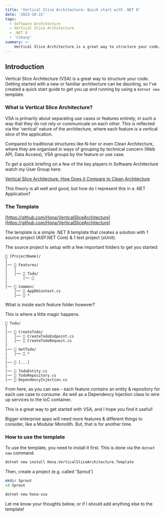 ```yaml
---
title: 'Vertical Slice Architecture: Quick start with .NET 8'
date: '2023-10-22'
tags:
  - Software Architecture
  - Vertical Slice Architecture
  - .NET 8
  - 'Csharp'
summary: >-
    Vertical Slice Architecture is a great way to structure your code. Getting started with a new or familiar architecture can be daunting, so I've created a quick start guide to get you up and running with a dotnet new template.
---
```


## Introduction

Vertical Slice Architecture (VSA) is a great way to structure your code. Getting started with a new or familiar architecture can be daunting, so I've created a quick start guide to get you up and running by using a `dotnet new` template.

### What is Vertical Slice Architecture?

VSA is primarily about separating use cases or features entirely, in such a way that they do not rely or communicate on each other. This is reflected via the 'vertical' nature of the architecture, where each feature is a vertical slice of the application.

Compared to traditional structures like N-tier or even Clean Architecture, where they are organised in ways of grouping by technical concern (Web API, Data Access), VSA groups by the feature or use case.

To get a quick briefing on a few of the key players in Software Architecture watch my User Group here:

[Vertical Slice Architecture: How Does it Compare to Clean Architecture](https://www.youtube.com/watch?v=dMgj1MdwrRE)

This theory is all well and good, but how do I represent this in a .NET Application?

### The Template

[https://github.com/Hona/VerticalSliceArchitecture](https://github.com/Hona/VerticalSliceArchitecture)

The template is a simple .NET 8 template that creates a solution with 1 source project (ASP.NET Core) & 1 test project (xUnit).

The source project is setup with a few important folders to get you started:

```tree
📁 [ProjectName]/
│
│── 📁 Features/ 
│   │
│   │── 📁 Todo/
│       │── 🤔
|
│── 📁 Common/ 
    │── 📄 AppDbContext.cs
    │── 📄 *
```

What is inside each feature folder however?

This is where a little magic happens.

```tree
📁 Todo/
│
│── 📁 CreateTodo/
│   │── 📄 CreateTodoEndpoint.cs
│   │── 📄 CreateTodoRequest.cs
|
|── 📁 GetTodo/
|   │── 📄 *
|
|── 📁 [...]
|
|── 📄 TodoEntity.cs
|── 📄 TodoRepository.cs
|── 📄 DependencyInjection.cs
```

From here, as you can see - each feature contains an entity & repository for each use case to consume. As well as a Dependency Injection class to wire up services to the IoC container.

This is a great way to get started with VSA, and I hope you find it useful! 

Bigger enterprise apps will need more features & different things to consider, like a Modular Monolith. But, that is for another time.

### How to use the template

To use the template, you need to install it first. This is done via the `dotnet new` command.

```bash
dotnet new install Hona.VerticalSliceArchitecture.Template
```

Then, create a project (e.g. called 'Sprout')

```bash
mkdir Sprout
cd Sprout

dotnet new hona-vsa
```

Let me know your thoughts below, or if I should add anything else to the template!
